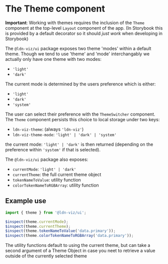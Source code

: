 
<Meta title="Ui/Components - Layout And Themes/Theme" />

# The Theme component

**Important**: Working with themes requires the inclusion of the `Theme` component at the top-level `Layout` component of the app. (In Storybook this is provided by a default decorator so it should _just work_ when developing in Storybook)

The `@ldn-viz/ui` package exposes two theme 'modes' within a default theme. Though we tend to use 'theme' and 'mode' interchangably we actually only have one theme with two modes:

- `'light'`
- `'dark'`

The current mode is determined by the users preference which is either:

- `'light'`
- `'dark'`
- `'system'`

The user can select their preference with the `ThemeSwitcher` component. The `Theme` component persists this choice to local storage under two keys:

- `ldn-viz-theme`: (always `'ldn-viz'`)
- `ldn-viz-theme-mode`: `'light' | 'dark' | 'system'`

the current mode: `'light' | 'dark'` is then returned (depending on the preference within `'system'` if that is selected).

The `@ldn-viz/ui` package also exposes:

- `currentMode`: `'light' | 'dark'`
- `currentTheme`: the full current theme object
- `tokenNameToValue`: utility function
- `colorTokenNameToRGBArray`: utility function

## Example use

```js
import { theme } from '@ldn-viz/ui';

$inspect(theme.currentMode);
$inspect(theme.currentTheme);
$inspect(theme.tokenNameToValue('data.primary'));
$inspect(theme.colorTokenNameToRGBArray('data.primary'));
```

The utility functions default to using the current theme, but can take a second argument of a Theme Object in case you neet to retrieve a value outside of the currently selected theme
